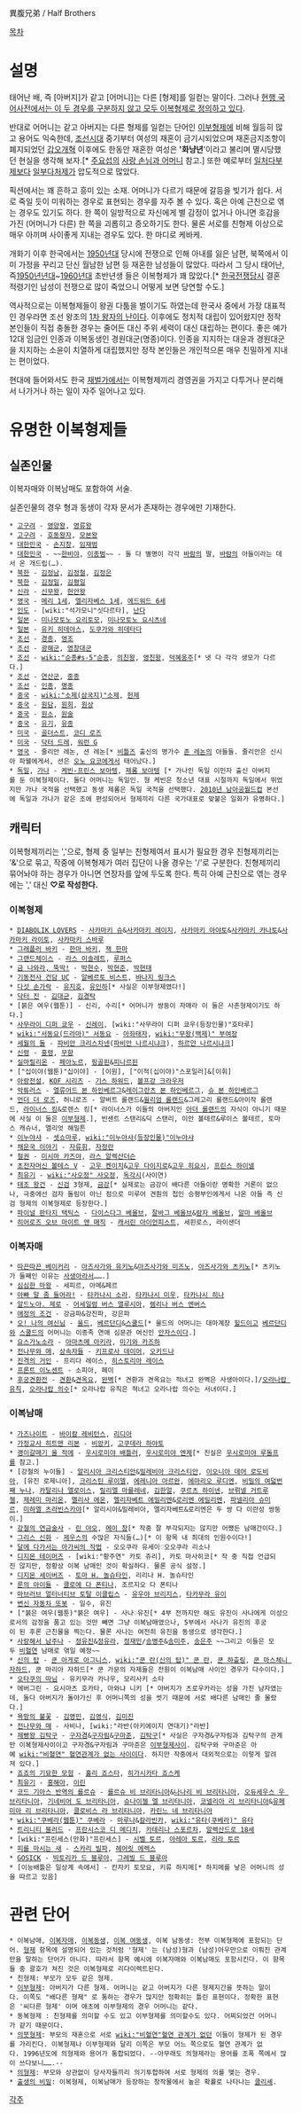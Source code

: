 異腹兄弟 / Half Brothers

[[목차]]

= 설명 =
태어난 배, 즉 [아버지]가 같고 [어머니]는 다른 [형제]를 일컫는 말이다. 그러나 [http://blog.naver.com/eggdegul/60063457189 현행 국어사전에서는 이 두 경우를 구분하지 않고 모두 이복형제로 정의하고 있다].

반대로 어머니는 같고 아버지는 다른 형제를 일컫는 단어인 [[이부형제]]에 비해 월등히 많고 용어도 익숙한데, [[조선]]시대 중기부터 여성의 재혼이 금기시되었으며 재혼금지조항이 폐지되었던 [[갑오개혁]] 이후에도 한동안 재혼한 여성은 ''''화냥년''''이라고 불리며 멸시당했던 현실을 생각해 보자.[* [[주요섭]]의 [[사랑 손님과 어머니]] 참고.] 또한 예로부터 [[일처다부제]]보다 [[일부다처제]]가 압도적으로 많았다.

픽션에서는 꽤 흔하고 흥미 있는 소재. 어머니가 다르기 때문에 갈등을 빚기가 쉽다. 서로 죽일 듯이 미워하는 경우로 표현되는 경우를 자주 볼 수 있다. 혹은 아예 근친으로 엮는 경우도 있기도 하다. 한 쪽이 일방적으로 자신에게 별 감정이 없거나 아니면 호감을 가진 (어머니가 다른) 한 쪽을 괴롭히고 증오하기도 한다. 물론 서로를 친형제 이상으로 매우 아끼며 사이좋게 지내는 경우도 있다. 한 마디로 케바케.

개화기 이후 한국에서는 [[1950년]]대 당시에 전쟁으로 인해 아내를 잃은 남편, 북쪽에서 이미 가정을 꾸리고 단신 월남한 남편 등 재혼한 남성들이 많았다. 따라서 그 당시 태어난, 즉[[1950년]]년대~[[1960년]]대 초반년생 들은 이복형제가 꽤 많았다.[* [[한국전쟁]]당시 결혼 적령기인 남성이 전쟁으로 많이 죽었으니 어떻게 보면 당연할 수도.]

역사적으로는 이복형제들이 왕권 다툼을 벌이기도 하였는데 한국사 중에서 가장 대표적인 경우라면 조선 왕조의 [[1차 왕자의 난]]이다. 이후에도 정치적 대립이 있어왔지만 정작 본인들이 직접 충돌한 경우는 줄어든 대신 주위 세력이 대신 대립하는 편이다. 좋은 예가 12대 임금인 인종과 이복동생인 경원대군(명종)이다. 인종을 지지하는 대윤과 경원대군을 지지하는 소윤이 치열하게 대립했지만 정작 본인들은 개인적으론 매우 친밀하게 지내는 편이었다.

현대에 들어와서도 한국 [[재벌]]가에서는 이복형제끼리 경영권을 가지고 다투거나 분리해서 나가거나 하는 일이 자주 일어나고 있다.

= 유명한 이복형제들 =
== 실존인물 ==
이복자매와 이복남매도 포함하여 서술.

실존인물의 경우 형과 동생이 각자 문서가 존재하는 경우에만 기재한다.

 * [[고구려]] - [[영양왕]], [[영류왕]]
 * [[고구려]] - [[호동왕자]], [[모본왕]]
 * [[대한민국]] - [[손지창]], [[임재범]]
 * [[대한민국]] - ~~[[한비야]], [[이종범]]~~ - 둘 다 별명이 각각 [[바람]]의 딸, [[바람]]의 아들이라는 데서 온 개드립(…).
 * [[북한]] - [[김정남]], [[김정철]], [[김정은]]
 * [[북한]] - [[김정일]], [[김평일]]
 * [[신라]] - [[신무왕]], [[헌안왕]]
 * [[영국]] - [[메리 1세]], [[엘리자베스 1세]], [[에드워드 6세]]
 * [[인도]] - [wiki:"석가모니"싯다르타], [[난다]]
 * [[일본]] - [[미나모토노 요리토모]], [[미나모토노 요시츠네]]
 * [[일본]] - [[유키 히데야스]], [[도쿠가와 히데타다]]
 * [[조선]] - [[경종]], [[영조]]
 * [[조선]] - [[광해군]], [[영창대군]]
 * [[조선]] - [[wiki:"순종#s-5"순종]], [[의친왕]], [[영친왕]], [[덕혜옹주]][* 넷 다 각각 생모가 다르다.]
 * [[조선]] - [[연산군]], [[중종]]
 * [[조선]] - [[인종]], [[명종]]
 * [[중국]] - [[wiki:"소제(삼국지)"소제]], [[헌제]]
 * [[중국]] - [[원담]], [[원희]], [[원상]]
 * [[중국]] - [[원소]], [[원술]]
 * [[중국]] - [[유기]], [[유종]]
 * [[미국]] - [[골더스트]], [[코디 로즈]]
 * [[미국]] - [[닥터 드레]], [[워런 G]]
 * [[영국]] - 줄리안 레논, 션 레논[* [[비틀즈]] 출신의 명가수 [[존 레논]]의 아들들. 줄리안은 신시아 파웰에게서, 션은 [[오노 요코]]에게서 태어났다.]
 * [[독일]], [[가나 공화국|가나]] - [[케빈-프린스 보아텡]], [[제롬 보아텡]] [* 가나인 독일 이민자 출신 아버지를 둔 이복형제이다. 둘다 어머니는 독일인. 형 케빈은 청소년 대표 시절까지 독일에서 뛰었지만 가나 국적을 선택했고 동생 제롬은 독일 국적을 선택했다. [[2010 FIFA 월드컵 남아프리카공화국|2010년 남아공월드컵]] 본선에 독일과 가나가 같은 조에 편성되어서 형제끼리 다른 국가대표로 맞붙은 일화가 유명하다.]

== 캐릭터 ==
이복형제끼리는 ','으로, 형제 중 일부는 친형제여서 표시가 필요한 경우 친형제끼리는 '&'으로 묶고, 작중에 이복형제가 여러 집단이 나올 경우는 '/'로 구분한다. 친형제끼리 묶어놔야 하는 경우가 아니면 연장자를 앞에 두도록 한다. 특히 아예 근친으로 엮는 경우에는 ',' 대신 '''♡로 작성한다.'''

=== 이복형제 ===
 * [[DIABOLIK LOVERS]] - [[사카마키 슈]]&[[사카마키 레이지]], [[사카마키 아야토]]&[[사카마키 카나토]]&[[사카마키 라이토]], [[사카마키 스바루]]
 * [[그래플러 바키]] - [[한마 바키]], [[잭 한마]]
 * [[그랜드체이스]] - [[라스 이솔레트]], [[루퍼스(그랜드체이스)|루퍼스]]
 * [[금 나와라, 뚝딱!]] - [[박현수]], [[박현준]], [[박현태]]
 * [[기동전사 건담 UC]] - [[알베르토 비스트]], [[바나지 링크스]]
 * [[다섯 손가락]] - [[유지호]], [[유인하]][* 사실은 이부형제였다!]
 * [[닥터 진]] - [[김대균]], [[김경탁]]
 * [붉은 여우(웹툰)] - 신리, 수리[* 어머니가 쌍둥이 자매라 이 둘은 사촌형제이기도 하다.]
 * [[사무라이 디퍼 쿄우]] - [[신레이]], [wiki:"사무라이 디퍼 쿄우(등장인물)"호타루]
 * [[wiki:"서동요(드라마)" 서동요]] - [[아좌태자]], [[wiki:"무왕(백제)" 부여장]]
 * [[세월의 돌]] - [[파비안 크리스차넨]]([[파비안 나르시냐크]]), [[하르얀 나르시냐크]]]
 * [[신령]] - [[홍령]], [[무향]]
 * [[실마릴리온]] - [[페아노르]], [[핑골핀]]&[[피나르핀]]
 * ["십이야(웹툰)"십이야] - [이원], ["이적(십이야)"스포일러]&[이휘]
 * [[아랑전설]], [[KOF 시리즈]] - [[기스 하워드]], [[볼프강 크라우저]]
 * [[악튜러스]] - [[엘류어드 본 하인베르그]]&[[레이그란츠 본 하인베르그]], [[슈 본 하인베르그]]
 * [[언더 더 로즈]], 허니로즈 - 알버트 롤랜드&[[윌리엄 롤랜드]]&그레고리 롤랜드&아이작 롤랜드, [[라이너스 킹]]&로렌스 킹[* 라이너스가 이들의 아버지인 [[아더 롤랜드]]의 자식이 아니기 때문에 사실 이 둘은 [[이부형제]].], 빈센트 스탠리&딕 스탠리, 이안 볼테르&루이스 볼테르, 토마스 캐슈너, 앨리엇 해밀튼
 * [[이누야샤]] - [[셋쇼마루]], [[wiki:"이누야샤(등장인물)"이누야샤]]
 * [[채운국 이야기]] - [[자류휘]], [[자정란]]
 * [[철권]] - [[미시마 카즈야]], [[라스 알렉산더슨]]
 * [[초전자머신 볼테스 V]] - [[고우 켄이치]]&[[고우 다이지로]]&[[고우 히요시]], [[프린스 하이넬]]
 * [[최유기]] - [[wiki:"사오정" 사오정]], [[독각시]](사이연)
 * [[태조 왕건]] - [[신검]] 3형제, [[금강]][* 실제로는 금강이 배다른 아들이란 명확한 거론이 없으나, 극중에선 검자 돌림이 아닌 점으로 미루어 견훤의 첩인 승평부인에게서 나온 아들 즉 신검 형제의 이복형제로 등장한다.]
 * [[파이널 판타지 택틱스]] - [[다이스다그 베올브]], [[잘바그 베올브]]&[[람자 베올브]], [[알마 베올브]]
 * [[히어로즈 오브 마이트 앤 매직]] - [[캐서린 아이언피스트]], 세핀로스, 라이샌더

=== 이복자매 ===
 * [[따끈따끈 베이커리]] - [[아즈사가와 유키노]]&[[아즈사가와 미즈노]], [[아즈사가와 츠키노]][* 츠키노가 둘째인 이유는 [[사생아]]라서…….]
 * [[심심한 마왕]] - 세피르, 아메&페르
 * [[아빠 말 좀 들어라!]] - [[타카나시 소라]], [[타카나시 미우]], [[타카나시 히나]]
 * [[알드노아. 제로]] - [[어세일럼 버스 앨루시아]], [[렘리나 버스 엔버스]]
 * [[애정의 조건]] - 강금파&강진파, 강은파
 * [[오! 나의 여신님]] - [[울드]], [[베르단디]]&[[스쿨드]][* 울드의 어머니는 대마계장 [[힐드]]이고 [[베르단디]]와 [[스쿨드]]의 어머니는 이종족 연애 심문관 여신인 [[안자스]]이다.]
 * [[요스가노소라]] - [[아마츠메 아키라]], [[미기와 카즈하]]
 * [[전나무와 매]], [[상속자들]] - [[키프로사 데이어]], [[오키드나]]
 * [[진격의 거인]] - 프리다 레이스, [[히스토리아 레이스]]
 * [[프론트 이노센트]] - 소피아, 페이
 * [[후궁견환전]] - [[견환]]&[[견옥요]], [[완벽]][* 견환과 견옥요는 적녀고 완벽은 사생아이다.]/[[오라나랍 유칙]], [[오라나랍 의수]][* 오라나랍 유칙은 적녀고 오라나랍 의수는 서녀이다.]

=== 이복남매 ===
 * [[가즈나이트]] - [[바이칼 레비턴스]], [[리디아]]
 * [[가정교사 히트맨 리본]] - [[비앙키]], [[고쿠데라 하야토]]
 * [[괭이갈매기 울 적에]] - [[우시로미야 배틀러]], [[우시로미야 엔제]][* 진실은 [[우시로미야 루돌프]]를 참고.]
 * [강철의 누이들] - [[알리시아 크리스티안]]&[[밀레비아 크리스티안]], [[이오니아 데어 로도비아]], [유진 로제니아], [[크리스틴 루이델]], [[에레니아 아르완]], [[에마리오 루디엔]], [[비밀의 여덟번째 누나]], [[카탈리나 엘로이스]], [[릴리엘 마를레네]], [[김한얼]], [[쿠르츠 하이넨]], [[브뤼넬 거트루첼]], [[제레미 마리온]], [[멜리사 에온]], [[엘리자베트 에밀리엔]]&[[로리엔 에밀리엔]], [[파넬리아 슈미르]], [[미하엘 츠라빈스카야]][* 알리시아&밀레비아, 엘리자베트&로리엔은 두 쌍 다 이란성 쌍둥이.]
 * [[강철의 연금술사]] - [[린 야오]], [[메이 창]][* 작중 잘 부각되지는 않지만 어쨌든 남매간이다.]
 * [[그리스 신화]] - [[제우스]]의 수많은 자식들(…)[* 이 항목 내 최대의 인원수이다!]
 * [[달에 다가서는 아가씨의 작법]] - 오오쿠라 유세이♡오오쿠라 리소나
 * [[디지몬 테이머즈]] - [wiki:"황주연" 카토 쥬리], 카토 마사히코[* 작 중 직접 언급되진 않지만, 정황상 이복 남매인 것이 확실하다. 물론 공식 설정.]
 * [[디지몬 세이버즈]] - [[토마 H. 놀슈타인]], 리리나 H. 놀슈타인
 * [[룬의 아이들]] - [[클로에 다 폰티나]], 조르지오 다 폰티나
 * [[마브러브 얼터너티브 토탈 이클립스]] - [[유우야 브리지스]], [[타카무라 유이]]
 * [[변신 자동차 또봇]] - 일수, 유진
 * ["붉은 여우(웹툰)"붉은 여우] - 사나♡유진[* 4부 전까지만 해도 유진이 사나에게 이성으로서의 감정을 품고 있는 것만 빼면 그냥 이복남매였으나, 5부에서 사나가 유진의 후궁이 된 후론 근친물을 찍는다. 물론 사나는 여전히 유진을 동생으로 생각한다.]
 * [[사랑해서 남주나]] - [[정유진]]&[[정유라]], [[정재민]]/[[송병주]]&[[송미주]], [[송은주]] ~~그리고 이들은 모두 [[비혈연]] 남매로 엮일 예정~~
 * [[신의 탑]] - [[쿤 아게로 아그니스]], [[wiki:"쿤 란(신의 탑)" 쿤 란]], [[쿤 하츨링]], [[쿤 마스체니 자하드]], 쿤 마리아 자하드[* 쿤 가문의 자제들은 전원이 이복남매 사이인 경우가 다수이다.]
 * [[오타쿠의 따님]] - 유키무라 카나우, 모리사키 소타
 * 에버그린 - 요시마츠 호카타, 아와냐 니키 [* 아버지가 츠로우카라는 성을 가진 남자였는데, 둘다 아버지가 돌아가신 후 어머니쪽의 성을 썻기 때문에 서로 배다른 남매인 줄 몰랐다.]
 * [[욕망의 불꽃]] - [[김영민]], [[김영식]], [[김미진]]
 * [[전나무와 매]] - 사비나, [wiki:"라반(아키에이지 연대기)"라반]
 * [[제빵왕 김탁구]] - [[구자경]]&[[구자림]]&[[구마준]], [[김탁구]][* 사실은 구자경&구자림과 김탁구의 관계만 이복형제사이이고 구자경&구자림과 구마준은 [[이부형제]]사이. 김탁구와 구마준은 아예 [[wiki:"비혈연" 혈연관계가 없는 사이]]이다. 하지만 작중에서 대외적으로는 이렇게 알려져 있다.]
 * [[죠죠의 기묘한 모험]] - [[홀리 죠스타]], [[히가시카타 죠스케]]
 * [[최유기]] - [[홍해아]], [[이린]]
 * [[코드 기아스 반역의 를르슈]] - [[를르슈 비 브리타니아]]&[[나나리 비 브리타니아]], [[오듀세우스 우 브리타니아]], [[기네비어 도 브리타니아]], [[슈나이젤 엘 브리타니아]], [[코넬리아 리 브리타니아]]&[[유페미아 리 브리타니아]], [[클로비스 라 브리타니아]], [[카린느 네 브리타니아]] 
 * [[wiki:"쿠베라(웹툰)" 쿠베라]] - [[마루나]]&[[칼라빈카]], [[wiki:"유타(쿠베라)" 유타]] 
 * [[트리니티 블러드]] - [[프란시스코 디 메디치]], [[카테리나 스포르차]], [[알렉산드로 18세]]
 * [wiki:"프린세스(만화)"프린세스] - [[시벨 토르]], [[아레아 토르]], [[리라 토르]]
 * [[피를 마시는 새]] - [[스카리 빌파]], [[헤어릿 에렉스]]
 * [[GOSICK]] - [[빅토리카 드 블루아]], [[그레빌 드 블루아]]
 * [이능배틀은 일상계 속에서] - 칸자키 토모요, 키류 하지메[* 하지메를 낳은 어머니의 성을 따르고 있음]

= 관련 단어 =
 * 이복남매, [[이복자매]], [[이복동생]], [[이복 여동생]], 이복 남동생: 전부 이복형제에 포함되는 단어. [[형제]] 항목에 설명되어 있는 것처럼 '형제' 는 (남성)형과 (남성)아우만으로 이뤄진 관계만을 말하는 단어가 아니다. 따라서 항목 예시에 이복자매와 이복남매도 포함시킨다. 이 항목들 중 괄호가 쳐진 것은 이복형제로 리다이렉트된다.
 * 친형제: 부모가 모두 같은 형제.
 * [[이부형제]]: 아버지가 다른 형제. 어머니는 같고 아버지가 다른 형제지간을 뜻하는 말이다. 이쪽도 "배다른 형제" 로 통하는 경우가 많지만 정확히는 틀린 표현이다. 정확한 표현은 '씨다른 형제' 이며 애초에 이부형제의 경우 어머니는 같다.
 * 동복형제 : 친형제를 의미할 수도 있고 이부형제를 의미할수도 있다. 어찌되었건 어머니가 같기 때문이다.
 * [[의붓형제]]: 부모의 재혼으로 서로 [[wiki:"비혈연"혈연 관계가 없던]] 이들이 형제가 된 경우를 가리킨다. 이복형제나 이부형제와 달리 이쪽은 부모 어느 쪽으로도 혈연 관계가 없다. 1996년도에 의형제와 용어가 통합되었다. --아무래도 의형제라는 용어를 조폭 쪽에서 많이 쓰다보니…….--
 * [[의형제]]: 부모와 상관없이 당사자들끼리 의기투합하여 서로 형제의 의를 맺는 경우.
 * [[출생의 비밀]]: 이복형제, 이복남매가 등장하는 창작물에서 높은 확률로 나타나는 [[클리셰]].


[[각주]]
